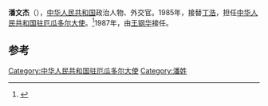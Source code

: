 {{otheruses|other=其他同名人物|潘文傑}}

'''潘文杰'''（{{bd|？|||}}），[[中华人民共和国|中华人民共和国]]政治人物、外交官。1985年，接替[[丁浩_(外交官)|丁浩]]，担任[[中国驻厄瓜多尔大使列表|中华人民共和国驻厄瓜多尔大使]]。<ref>{{cite web |title = 驻厄瓜多尔共和国历任大使 |url = http://www.fmprc.gov.cn/mfa_chn/ziliao_611306/wjrw_611324/2167_611334/2174_611348/t9284.shtml |publisher = 中华人民共和国外交部 |accessdate = 2014-11-12 |archive-date = 2014-11-11 |archive-url = https://web.archive.org/web/20141111092415/http://www.fmprc.gov.cn/mfa_chn/ziliao_611306/wjrw_611324/2167_611334/2174_611348/t9284.shtml |dead-url = no }}</ref>1987年，由[[王钢华|王钢华]]接任。

== 参考 ==
{{reflist}}
{{start box}}
{{s-dip}}
{{succession box|[[丁浩_(外交官)|丁浩]]|[[王钢华|王钢华]]|[[中国驻厄瓜多尔大使列表|中华人民共和国驻厄瓜多尔大使]]|1985年3月-1987年10月}}
{{end box}}
{{中国政治人物小作品}}

[[Category:中华人民共和国驻厄瓜多尔大使|Category:中华人民共和国驻厄瓜多尔大使]]
[[Category:潘姓|Category:潘姓]]